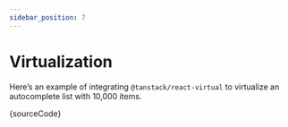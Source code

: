 ```yaml
---
sidebar_position: 7
---
```




# Virtualization

Here’s an example of integrating `@tanstack/react-virtual` to virtualize an autocomplete list with 10,000 items.

<Virtualization />

<CodeBlock language="tsx">{sourceCode}</CodeBlock>
